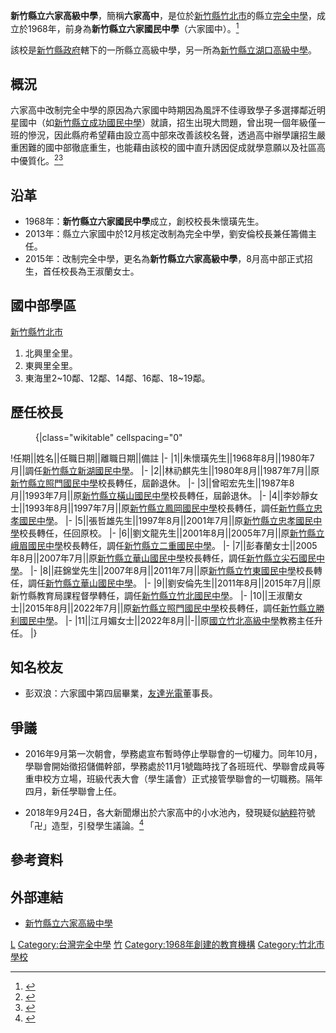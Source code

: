 {{Refimprove|time=2020-10-04T11:08:22+00:00}}
{{Infobox School
|name           = 新竹縣立六家高級中學
|other_name     = Hsinchu County Liou Jia Senior High School
|image          = [[File:Liou_Jia_Senior_High_School_Logo.png|300px]]
|motto          = 創造、合作力、智慧
|established    = 1968年
|type           = [[普通型高級中等學校|普通型高級中等學校]]<br>縣立[[完全中學|完全中學]]
|district       = {{ROC-TW}}[[新竹縣|新竹縣]][[竹北市|竹北市]]
|grades         = 高中部三年制<br />國中部三年制
|president      =
|principal      = 王淑蘭
|head of school =
|dean           =
|staff          =
|faculty        =
|enrollment     =
|colors         = 黑色
|mascot         =
|magazine       = 《六家星輝校刊》
|location       = {{TWN}}[[新竹縣|新竹縣]][[竹北市|竹北市]]嘉興路356號
|tel            =
|fax            =
|website        = http://www.ljsh.hcc.edu.tw/
}}

'''新竹縣立六家高級中學'''，簡稱'''六家高中'''，是位於[[新竹縣|新竹縣]][[竹北市|竹北市]]的縣立[[完全中學|完全中學]]，成立於1968年，前身為'''新竹縣立六家國民中學'''（六家國中）。<ref>{{Cite web |url=https://news.ltn.com.tw/news/local/paper/773922 |title=六家高中雙語教育|access-date=2021-08-31 |archive-date=2021-08-31 |archive-url=https://web.archive.org/web/20210831122936/https://news.ltn.com.tw/news/local/paper/773922 |dead-url=no }}</ref>

該校是[[新竹縣政府|新竹縣政府]]轄下的一所縣立高級中學，另一所為[[新竹縣立湖口高級中學|新竹縣立湖口高級中學]]。

== 概況 ==
六家高中改制完全中學的原因為六家國中時期因為風評不佳導致學子多選擇鄰近明星國中（如[[新竹縣立成功國民中學|新竹縣立成功國民中學]]）就讀，招生出現大問題，曾出現一個年級僅一班的慘況，因此縣府希望藉由設立高中部來改善該校名聲，透過高中辦學讓招生嚴重困難的國中部徹底重生，也能藉由該校的國中直升誘因促成就學意願以及社區高中優質化。<ref>{{Cite web |url=http://web.pts.org.tw/hakka/news/detail.php?id=56572 |title=升學主義掛帥 六家國中難招生 |access-date=2021-08-31 |archive-date=2021-08-31 |archive-url=https://web.archive.org/web/20210831120100/http://web.pts.org.tw/hakka/news/detail.php?id=56572 |dead-url=no }}</ref><ref>{{Cite web |url=https://news.ltn.com.tw/news/local/paper/773922 |title=六家高中雙語教育|access-date=2021-08-31 |archive-date=2021-08-31 |archive-url=https://web.archive.org/web/20210831122936/https://news.ltn.com.tw/news/local/paper/773922 |dead-url=no }}</ref>

==沿革==
*1968年：'''新竹縣立六家國民中學'''成立，創校校長朱懷璜先生。
*2013年：縣立六家國中於12月核定改制為完全中學，劉安倫校長兼任籌備主任。
*2015年：改制完全中學，更名為'''新竹縣立六家高級中學'''，8月高中部正式招生，首任校長為王淑蘭女士。

==國中部學區==
[[新竹縣|新竹縣]][[竹北市|竹北市]]
#北興里全里。
#東興里全里。
#東海里2~10鄰、12鄰、14鄰、16鄰、18~19鄰。

==歷任校長==
<!--原任校名以任職時校名為主，不需要更為現今名稱-->
:{|class="wikitable" cellspacing="0"
!任期||姓名||任職日期||離職日期||備註
|-
|1||朱懷璜先生||1968年8月||1980年7月||調任[[新竹縣立新湖國民中學|新竹縣立新湖國民中學]]。
|-
|2||林礽麒先生||1980年8月||1987年7月||原[[新竹縣立照門國民中學|新竹縣立照門國民中學]]校長轉任，屆齡退休。
|-
|3||曾昭宏先生||1987年8月||1993年7月||原[[新竹縣立橫山國民中學|新竹縣立橫山國民中學]]校長轉任，屆齡退休。
|-
|4||李妙靜女士||1993年8月||1997年7月||原[[新竹縣立鳳岡國民中學|新竹縣立鳳岡國民中學]]校長轉任，調任[[新竹縣立忠孝國民中學|新竹縣立忠孝國民中學]]。
|-
|5||張哲雄先生||1997年8月||2001年7月||原[[新竹縣立忠孝國民中學|新竹縣立忠孝國民中學]]校長轉任，任回原校。
|-
|6||劉文龍先生||2001年8月||2005年7月||原[[新竹縣立峨眉國民中學|新竹縣立峨眉國民中學]]校長轉任，調任[[新竹縣立二重國民中學|新竹縣立二重國民中學]]。
|-
|7||彭春蘭女士||2005年8月||2007年7月||原[[新竹縣立華山國民中學|新竹縣立華山國民中學]]校長轉任，調任[[新竹縣立尖石國民中學|新竹縣立尖石國民中學]]。
|-
|8||莊錦堂先生||2007年8月||2011年7月||原[[新竹縣立竹東國民中學|新竹縣立竹東國民中學]]校長轉任，調任[[新竹縣立華山國民中學|新竹縣立華山國民中學]]。
|-
|9||劉安倫先生||2011年8月||2015年7月||原新竹縣教育局課程督學轉任，調任[[新竹縣立竹北國民中學|新竹縣立竹北國民中學]]。
|-
|10||王淑蘭女士||2015年8月||2022年7月||原[[新竹縣立照門國民中學|新竹縣立照門國民中學]]校長轉任，調任[[新竹縣立勝利國民中學|新竹縣立勝利國民中學]]。
|-
|11||江月媚女士||2022年8月||-||原[[國立竹北高級中學|國立竹北高級中學]]教務主任升任。
|}

==知名校友==
*彭双浪：六家國中第四屆畢業，[[友達光電|友達光電]]董事長。

== 爭議 ==
*2016年9月第一次朝會，學務處宣布暫時停止學聯會的一切權力。同年10月，學聯會開始徵招儲備幹部，學務處於11月1號臨時找了各班班代、學聯會成員等重申校方立場，班級代表大會（學生議會）正式接管學聯會的一切職務。隔年四月，新任學聯會上任。

*2018年9月24日，各大新聞爆出於六家高中的小水池內，發現疑似[[納粹德國|納粹]]符號「卍」造型，引發學生議論。<ref>{{cite news |title=竹縣某高中水池出現納粹符號 校方：只是架子 
|url=https://tw.news.yahoo.com/%E7%AB%B9%E7%B8%A3%E6%9F%90%E9%AB%98%E4%B8%AD%E6%B0%B4%E6%B1%A0%E5%87%BA%E7%8F%BE%E7%B4%8D%E7%B2%B9%E7%AC%A6%E8%99%9F-%E6%A0%A1%E6%96%B9-%E5%8F%AA%E6%98%AF%E6%9E%B6%E5%AD%90-040131232.html |accessdate=2018-10-02 |archive-date=2020-10-07 |archive-url=https://web.archive.org/web/20201007174427/https://tw.news.yahoo.com/%E7%AB%B9%E7%B8%A3%E6%9F%90%E9%AB%98%E4%B8%AD%E6%B0%B4%E6%B1%A0%E5%87%BA%E7%8F%BE%E7%B4%8D%E7%B2%B9%E7%AC%A6%E8%99%9F-%E6%A0%A1%E6%96%B9-%E5%8F%AA%E6%98%AF%E6%9E%B6%E5%AD%90-040131232.html |dead-url=no }}</ref>

==參考資料==
{{reflist}}

==外部連結==
*[http://www.ljsh.hcc.edu.tw/ 新竹縣立六家高級中學] {{Wayback|url=http://www.ljsh.hcc.edu.tw/ |date=20200126223339 }}

{{新竹縣市高級中等學校}}
[[Category:新竹縣高級中等學校|L]]
[[Category:台灣完全中學|Category:台灣完全中學]]
[[Category:臺灣公立普通型高級中等學校|竹]]
[[Category:1968年創建的教育機構|Category:1968年創建的教育機構]]
[[Category:竹北市學校|Category:竹北市學校]]